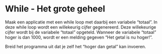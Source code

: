 # While - Het grote geheel

Maak een applicatie met een while loop met daarbij een variabele "totaal". In deze while loop wordt een willekeurig cijfer gegenereerd. Deze willekeurige cijfer wordt bij de variabele "totaal" opgeteld. Wanneer de variabele "totaal" hoger is dan 1000, wordt er een melding gegeven "Het getal is nu hoger!".

Breid het programma uit dat je zelf het "hoger dan getal" kan invoeren.
